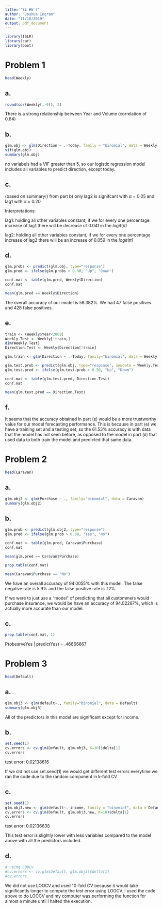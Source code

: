 ```yaml
---
title: "SL HW 7"
author: "Joshua Ingram"
date: "11/10/2019"
output: pdf_document
---
```


```r
library(ISLR)
library(car)
library(boot)
```

# Problem 1
```r
head(Weekly)
```

## a.
```r
round(cor(Weekly[,-9]), 2)
```
There is a strong relationship between Year and Volume (correlation of 0.84)

## b.
```r
glm.obj <- glm(Direction ~ .-Today, family = "binomial", data = Weekly)
vif(glm.obj)
summary(glm.obj)
```
no variabels had a VIF greater than 5, so our logistic regression model includes all variables to predict direction, except today.

## c.
(based on summary() from part b)
only lag2 is signifcant with $\alpha$ = 0.05 and lag1 with $\alpha$ = 0.20

Interpretations:

lag1:
holding all other variables constant, if we for every one percentage increase of lag1 there will be decrease of 0.041 in the $logit(\hat\pi)$

lag2:
holding all other variables constant, if we for every one percentage increase of lag2 there will be an increase of 0.059 in the $logit(\hat\pi)$

## d. 
```r
glm.probs <- predict(glm.obj, type="response")
glm.pred <- ifelse(glm.probs > 0.50, "Up", "Down")

conf.mat <- table(glm.pred, Weekly$Direction)
conf.mat

mean(glm.pred == Weekly$Direction)
```

The overall accuracy of our model is 56.382%. We had 47 false positives and 428 false positives.

## e.
```r
train <- (Weekly$Year<2009)
Weekly.Test <- Weekly[!train,]
dim(Weekly.Test)
Direction.Test <- Weekly$Direction[!train]

glm.train <- glm(Direction ~ .-Today, family="binomial", data = Weekly, subset = train)

glm.test.prob <- predict(glm.obj, type="response", newdata = Weekly.Test)
glm.test.pred <- ifelse(glm.test.prob > 0.50, "Up", "Down")

conf.mat <- table(glm.test.pred, Direction.Test)
conf.mat

mean(glm.test.pred == Direction.Test)
```


## f.

It seems that the accuracy obtained in part (e) would be a more trustworthy value for our model forecasting performance. This is because in part (e) we have a training set and a testing set, so the 61.53% accuracy is with data that the model has not seen before, as opposed to the model in part (d) that used data to both train the model and predicted that same data. 

# Problem 2
```r
head(Caravan)
```

## a.
```r
glm.obj2 <- glm(Purchase ~ ., family="binomial", data = Caravan)
summary(glm.obj2)
```

## b.
```r
glm.prob <- predict(glm.obj2, type="response")
glm.pred <- ifelse(glm.prob > 0.50, "Yes", "No")

conf.mat <- table(glm.pred, Caravan$Purchase)
conf.mat

mean(glm.pred == Caravan$Purchase)

prop.table(conf.mat)

mean(Caravan$Purchase == "No")
```
We have an overall accuracy of 94.0055% with this model. The false negative rate is 5.9% and the false positive rate is .12%.

If we were to just use a "model" of predicting that all custommers would purchase insurance, we would be have an accuracy of 94.02267%, which is actually more accurate than our model.

## c.

```r
prop.table(conf.mat, 1)
```

P(obesrveYes | predictYes) = .46666667

# Problem 3
```r
head(Default)
```

## a.
```r
glm.obj3 <- glm(default~., family="binomial", data = Default)
summary(glm.obj3)

```
All of the predictors in this model are significant except for income.

## b.
```r
set.seed(1)
cv.errors <- cv.glm(Default, glm.obj3, K=10)$delta[1]
cv.errors
```
test error: 0.02138616

If we did not use set.seed(1) we would get different test errors everytime we ran the code due to the random component in k-fold CV

## c.
```r
set.seed(1)
glm.obj3.new <- glm(default~.-income, family = "binomial", data = Default)
cv.errors <- cv.glm(Default, glm.obj3.new, K=10)$delta[1]
cv.errors
```
test error: 0.02136638

This test error is slightly lower with less variables compared to the model above with all the predictors included.

## d.
```r
# using LOOCV
#cv.errors <- cv.glm(Default, glm.obj3)$delta[1]
#cv.errors
```

We did not use LOOCV and used 10-fold CV because it would take significantly longer to compute the test error using LOOCV. I used the code above to do LOOCV and my computer was performing the function for almost a minute until I halted the execution.

